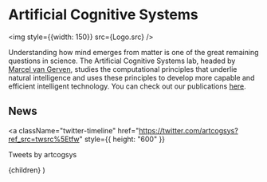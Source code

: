 
# Artificial Cognitive Systems


<img style={{width: 150}} src={Logo.src} />


Understanding how mind emerges from matter is one of the great remaining questions in science. The Artificial Cognitive Systems lab, headed by [Marcel van Gerven](https://www.ru.nl/personen/gerven-m-van/), studies the computational principles that underlie natural intelligence and uses these principles to develop more capable and efficient intelligent technology. You can check out our publications [here](https://scholar.google.nl/citations?user=sX0ZypwAAAAJ&hl=nl).

## News

<a
  className="twitter-timeline"
  href="https://twitter.com/artcogsys?ref_src=twsrc%5Etfw"
  style={{ height: "600" }}
>
  Tweets by artcogsys
</a>
<script
  async
  src="https://platform.twitter.com/widgets.js"
  charSet="utf-8"
></script>


  <LayoutPostWrapper pageIdx={2} title="Intro" date="2020-01-02">
    {children}
  </LayoutPostWrapper>
)